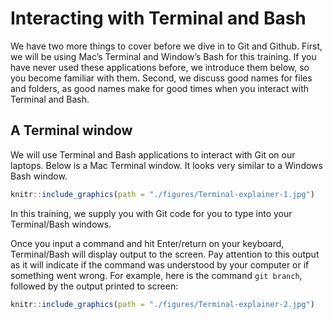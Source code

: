 # Interacting with Terminal and Bash

We have two more things to cover before we dive in to Git and Github. First,
we will be using Mac's Terminal and Window's Bash for this training. If you 
have never used these applications before, we introduce them below, so you 
become familiar with them. Second, we discuss good names for files and folders,
as good names make for good times when you interact with Terminal and Bash.

## A Terminal window

We will use Terminal and Bash applications to interact with Git on our laptops. 
Below is a Mac Terminal window. It looks very similar to a Windows Bash window.

```r
knitr::include_graphics(path = "./figures/Terminal-explainer-1.jpg")
```

In this training, we supply you with Git code for you to type into 
your Terminal/Bash windows. 

Once you input a command and hit Enter/return on 
your keyboard, Terminal/Bash will display output to the screen. Pay attention
to this output as it will indicate if the command was understood by your 
computer or if something went wrong. For example, here is the command 
`git branch`, followed by the output printed to screen:

```r
knitr::include_graphics(path = "./figures/Terminal-explainer-2.jpg")
```

